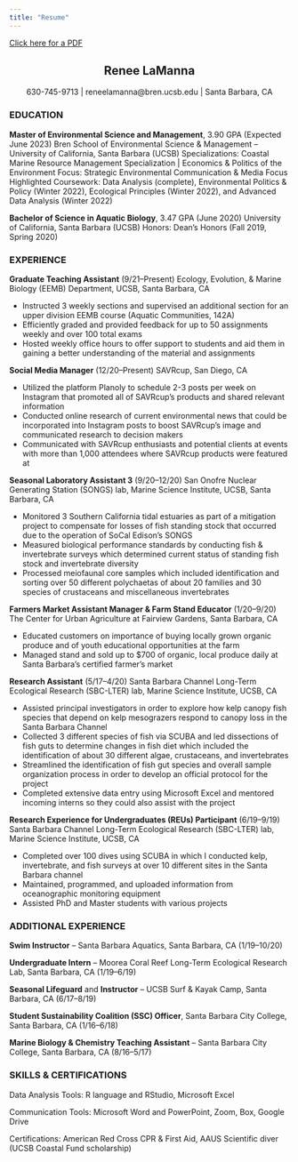 ```yaml
---
title: "Resume"
---
```


<a href = "lamanna_resume.pdf" target = ‘_blank’> Click here for a PDF </a> 

<center>
## Renee LaManna
630-745-9713 | reneelamanna@bren.ucsb.edu | Santa Barbara, CA
</center>

### EDUCATION
**Master of Environmental Science and Management**, 3.90 GPA (Expected June 2023)
Bren School of Environmental Science & Management – University of California, Santa Barbara (UCSB) Specializations: Coastal Marine Resource Management Specialization | Economics & Politics of the Environment Focus: Strategic Environmental Communication & Media Focus
Highlighted Coursework: Data Analysis (complete), Environmental Politics & Policy (Winter 2022), Ecological Principles (Winter 2022), and Advanced Data Analysis (Winter 2022)

**Bachelor of Science in Aquatic Biology**, 3.47 GPA (June 2020) University of California, Santa Barbara (UCSB)
Honors: Dean’s Honors (Fall 2019, Spring 2020)

### EXPERIENCE
**Graduate Teaching Assistant** (9/21–Present) Ecology, Evolution, & Marine Biology (EEMB) Department, UCSB, Santa Barbara, CA

- Instructed 3 weekly sections and supervised an additional section for an upper division EEMB course (Aquatic Communities, 142A)
- Efficiently graded and provided feedback for up to 50 assignments weekly and over 100 total exams
- Hosted weekly office hours to offer support to students and aid them in gaining a better understanding of the material and assignments

**Social Media Manager** (12/20–Present) SAVRcup, San Diego, CA

- Utilized the platform Planoly to schedule 2-3 posts per week on Instagram that promoted all of SAVRcup’s
products and shared relevant information
- Conducted online research of current environmental news that could be incorporated into Instagram posts
to boost SAVRcup’s image and communicated research to decision makers
- Communicated with SAVRcup enthusiasts and potential clients at events with more than 1,000 attendees
where SAVRcup products were featured at

**Seasonal Laboratory Assistant 3** (9/20–12/20)
San Onofre Nuclear Generating Station (SONGS) lab, Marine Science Institute, UCSB, Santa Barbara, CA

- Monitored 3 Southern California tidal estuaries as part of a mitigation project to compensate for losses of
fish standing stock that occurred due to the operation of SoCal Edison’s SONGS
- Measured biological performance standards by conducting fish & invertebrate surveys which determined
current status of standing fish stock and invertebrate diversity
- Processed meiofaunal core samples which included identification and sorting over 50 different polychaetas
of about 20 families and 30 species of crustaceans and miscellaneous invertebrates

**Farmers Market Assistant Manager & Farm Stand Educator** (1/20–9/20) The Center for Urban Agriculture at Fairview Gardens, Santa Barbara, CA

- Educated customers on importance of buying locally grown organic produce and of youth educational
opportunities at the farm
- Managed stand and sold up to $700 of organic, local produce daily at Santa Barbara’s certified farmer’s
market
     
**Research Assistant** (5/17–4/20)
Santa Barbara Channel Long-Term Ecological Research (SBC-LTER) lab, Marine Science Institute, UCSB, CA

- Assisted principal investigators in order to explore how kelp canopy fish species that depend on kelp
mesograzers respond to canopy loss in the Santa Barbara Channel
- Collected 3 different species of fish via SCUBA and led dissections of fish guts to determine changes in fish
diet which included the identification of about 30 different algae, crustaceans, and invertebrates
- Streamlined the identification of fish gut species and overall sample organization process in order to develop
an official protocol for the project
- Completed extensive data entry using Microsoft Excel and mentored incoming interns so they could also
assist with the project

**Research Experience for Undergraduates (REUs) Participant** (6/19–9/19)
Santa Barbara Channel Long-Term Ecological Research (SBC-LTER) lab, Marine Science Institute, UCSB, CA

- Completed over 100 dives using SCUBA in which I conducted kelp, invertebrate, and fish surveys at over 10
different sites in the Santa Barbara channel
- Maintained, programmed, and uploaded information from oceanographic monitoring equipment
- Assisted PhD and Master students with various projects

### ADDITIONAL EXPERIENCE
**Swim Instructor** – Santa Barbara Aquatics, Santa Barbara, CA (1/19–10/20)

**Undergraduate Intern** – Moorea Coral Reef Long-Term Ecological Research Lab, Santa Barbara, CA (1/19–6/19) 

**Seasonal Lifeguard** and **Instructor** – UCSB Surf & Kayak Camp, Santa Barbara, CA (6/17–8/19)

**Student Sustainability Coalition (SSC) Officer**, Santa Barbara City College, Santa Barbara, CA (1/16–6/18) 

**Marine Biology & Chemistry Teaching Assistant** – Santa Barbara City College, Santa Barbara, CA (8/16–5/17)

### SKILLS & CERTIFICATIONS
Data Analysis Tools: R language and RStudio, Microsoft Excel

Communication Tools: Microsoft Word and PowerPoint, Zoom, Box, Google Drive

Certifications: American Red Cross CPR & First Aid, AAUS Scientific diver (UCSB Coastal Fund scholarship)